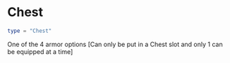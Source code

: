 # Chest
```lua
type = "Chest"
```

One of the 4 armor options [Can only be put in a Chest slot and only 1 can be equipped at a time]
